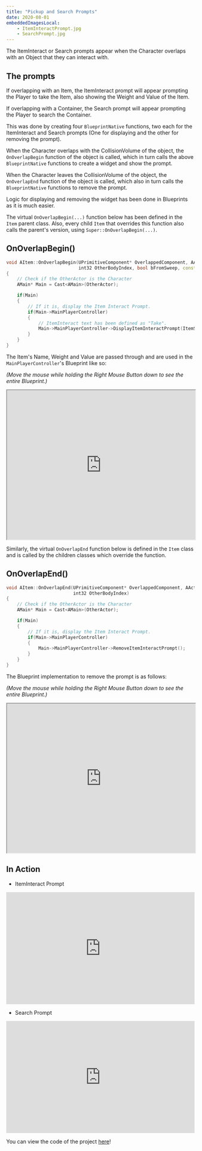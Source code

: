 ---
title: "Pickup and Search Prompts"
date: 2020-08-01
embeddedImagesLocal: 
	- ItemInteractPrompt.jpg
	- SearchPrompt.jpg
---


The ItemInteract or Search prompts appear when the Character overlaps with an Object that they can interact with.

## The prompts

If overlapping with an Item, the ItemInteract prompt will appear prompting the Player to take the Item, also showing the Weight and Value 
of the Item.

<GatsbyImage alt="ItemInteractPrompt.jpg" image={getImage(props.localImages[0])} />

If overlapping with a Container, the Search prompt will appear prompting the Player to search the Container.

<GatsbyImage alt="SearchPrompt.jpg" image={getImage(props.localImages[1])} />

This was done by creating four `BlueprintNative` functions, two each for the ItemInteract and Search prompts
(One for displaying and the other for removing the prompt). 

When the Character overlaps with the CollisionVolume of the object, the `OnOverlapBegin` function of the object is called, which in
turn calls the above `BlueprintNative` functions to create a widget and show the prompt. 

When the Character leaves the CollisionVolume of the object, the `OnOverlapEnd` function of the object is called, which also in
turn calls the `BlueprintNative` functions to remove the prompt.  

Logic for displaying and removing the widget has been done in Blueprints as it is much easier.

The virtual `OnOverlapBegin(...)` function below has been defined in the `Item` parent class. Also, every child `Item` that overrides this function
also calls the parent's version, using `Super::OnOverlapBegin(...)`.

## OnOverlapBegin()
```cpp
void AItem::OnOverlapBegin(UPrimitiveComponent* OverlappedComponent, AActor* OtherActor, UPrimitiveComponent* OtherComp,
                           int32 OtherBodyIndex, bool bFromSweep, const FHitResult& SweepResult)
{
	// Check if the OtherActor is the Character
	AMain* Main = Cast<AMain>(OtherActor);

	if(Main)
	{
		// If it is, display the Item Interact Prompt.
		if(Main->MainPlayerController)
		{
			// ItemInteract text has been defined as "Take". 
			Main->MainPlayerController->DisplayItemInteractPrompt(ItemStructure.ItemDisplayName.ToString(), ItemStructure.Weight, ItemStructure.Value, ItemInteractText);
		}
	}
}
```
The Item's Name, Weight and Value are passed through and are used in the `MainPlayerController`'s Blueprint like so:

*(Move the mouse while holding the Right Mouse Button down to see the entire Blueprint.)*
<iframe src="https://blueprintue.com/render/s06cjcma" width="100%" height="400px" scrolling="no" allowfullscreen></iframe>

Similarly, the virtual `OnOverlapEnd` function below is defined in the `Item` class and is called by the children classes which override the function.

## OnOverlapEnd()
```cpp
void AItem::OnOverlapEnd(UPrimitiveComponent* OverlappedComponent, AActor* OtherActor, UPrimitiveComponent* OtherComp,
                         int32 OtherBodyIndex)
{
	// Check if the OtherActor is the Character
	AMain* Main = Cast<AMain>(OtherActor);

	if(Main)
	{
		// If it is, display the Item Interact Prompt.
		if(Main->MainPlayerController)
		{			
			Main->MainPlayerController->RemoveItemInteractPrompt();
		}
	}
}
```
The Blueprint implementation to remove the prompt is as follows:

*(Move the mouse while holding the Right Mouse Button down to see the entire Blueprint.)*
<iframe src="https://blueprintue.com/render/zozqtwx9" width="100%" height="400px" scrolling="no" allowfullscreen> </iframe>

## In Action 

- ItemInteract Prompt
<iframe src="https://www.youtube.com/embed/3ONy3fMEnmE" width="100%" height="300px" frameborder="0"> </iframe> 

- Search Prompt
<iframe src="https://www.youtube.com/embed/s4wPKBajsEo" width="100%" height="300px" frameborder="0"> </iframe> 

You can view the code of the project [here](https://github.com/1Gokul/MedievalCombatProject)!
